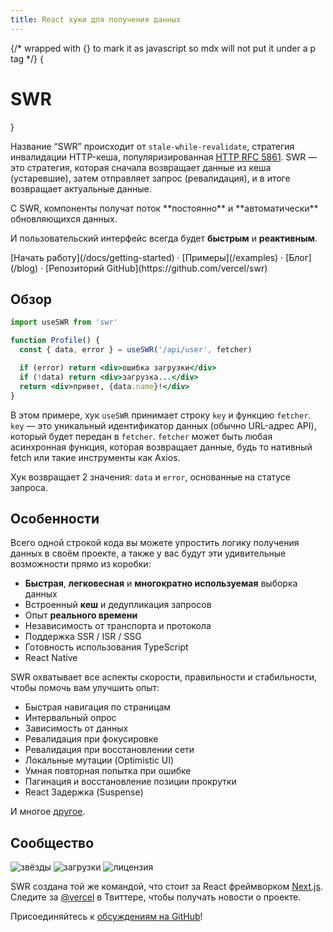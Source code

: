 ```yaml
---
title: React хуки для получения данных
---
```



{/* wrapped with {} to mark it as javascript so mdx will not put it under a p tag */}
{<h1 className="text-center font-extrabold md:text-5xl mt-8">SWR</h1>}

<Features />

Название “SWR” происходит от `stale-while-revalidate`, стратегия инвалидации
HTTP-кеша, популяризированная
[HTTP RFC 5861](https://tools.ietf.org/html/rfc5861). SWR — это стратегия,
которая сначала возвращает данные из кеша (устаревшие), затем отправляет запрос
(ревалидация), и в итоге возвращает актуальные данные.

<Callout emoji="✅">
  С SWR, компоненты получат поток **постоянно** и **автоматически** обновляющихся данных.

И пользовательский интерфейс всегда будет **быстрым** и **реактивным**.

</Callout>

<div className="mb-20 mt-16 text-center">
  [Начать работу](/docs/getting-started) · [Примеры](/examples) · [Блог](/blog)
  · [Репозиторий GitHub](https://github.com/vercel/swr)
</div>

## Обзор

```jsx
import useSWR from 'swr'

function Profile() {
  const { data, error } = useSWR('/api/user', fetcher)

  if (error) return <div>ошибка загрузки</div>
  if (!data) return <div>загрузка...</div>
  return <div>привет, {data.name}!</div>
}
```

В этом примере, хук `useSWR` принимает строку `key` и функцию `fetcher`. `key` —
это уникальный идентификатор данных (обычно URL-адрес API), который будет
передан в `fetcher`. `fetcher` может быть любая асинхронная функция, которая
возвращает данные, будь то нативный fetch или такие инструменты как Axios.

Хук возвращает 2 значения: `data` и `error`, основанные на статусе запроса.

## Особенности

Всего одной строкой кода вы можете упростить логику получения данных в своём
проекте, а также у вас будут эти удивительные возможности прямо из коробки:

- **Быстрая**, **легковесная** и **многократно используемая** выборка данных
- Встроенный **кеш** и дедупликация запросов
- Опыт **реального времени**
- Независимость от транспорта и протокола
- Поддержка SSR / ISR / SSG
- Готовность использования TypeScript
- React Native

SWR охватывает все аспекты скорости, правильности и стабильности, чтобы помочь
вам улучшить опыт:

- Быстрая навигация по страницам
- Интервальный опрос
- Зависимость от данных
- Ревалидация при фокусировке
- Ревалидация при восстановлении сети
- Локальные мутации (Optimistic UI)
- Умная повторная попытка при ошибке
- Пагинация и восстановление позиции прокрутки
- React Задержка (Suspense)

И многое [другое](/docs/getting-started).

## Сообщество

<p className="mt-6 flex h-6 gap-2">
  <img alt="звёзды" src="https://badgen.net/github/stars/vercel/swr" />
  <img alt="загрузки" src="https://badgen.net/npm/dt/swr" />
  <img alt="лицензия" src="https://badgen.net/npm/license/swr" />
</p>

SWR создана той же командой, что стоит за React фреймворком
[Next.js](https://nextjs.org). Следите за [@vercel](https://twitter.com/vercel)
в Твиттере, чтобы получать новости о проекте.

Присоединяйтесь к
[обсуждениям на GitHub](https://github.com/vercel/swr/discussions)!
